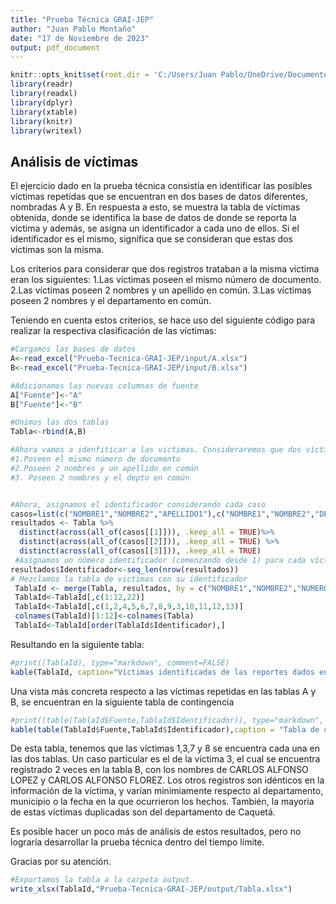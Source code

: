 ---
title: "Prueba Técnica GRAI-JEP"
author: "Juan Pablo Montaño"
date: "17 de Noviembre de 2023"
output: pdf_document
---

```{r setup, include=FALSE}
knitr::opts_knit$set(root.dir = 'C:/Users/Juan Pablo/OneDrive/Documentos/Universidad/Prueba_Tecnica')
library(readr)
library(readxl)
library(dplyr)
library(xtable)
library(knitr)
library(writexl)

```

## Análisis de víctimas

El ejercicio dado en la prueba técnica consistía en identificar las posibles víctimas repetidas que se encuentran en dos bases de datos diferentes, nombradas A y B. En respuesta a esto, se muestra la tabla de víctimas obtenida, donde se identifica la base de datos de donde se reporta la víctima y además, se asigna un identificador a cada uno de ellos. Si el identificador es el mismo, significa que se consideran que estas dos víctimas son la misma.

Los criterios para considerar que dos registros trataban a la misma victima eran los siguientes:
1.Las víctimas poseen el mismo número de documento.
2.Las víctimas poseen 2 nombres y un apellido en común.
3.Las víctimas poseen 2 nombres y el departamento en común.

Teniendo en cuenta estos criterios, se hace uso del siguiente código para realizar la respectiva clasificación de las víctimas:
```{r}
#Cargamos las bases de datos
A<-read_excel("Prueba-Tecnica-GRAI-JEP/input/A.xlsx")
B<-read_excel("Prueba-Tecnica-GRAI-JEP/input/B.xlsx")

#Adicionamos las nuevas columnas de fuente
A["Fuente"]<-"A"
B["Fuente"]<-"B"

#Unimos las dos tablas
Tabla<-rbind(A,B)

#Ahora vamos a idenfiticar a las victimas. Consideraremos que dos víctimas son la misma si:
#1.Poseen el mismo número de documento
#2.Poseen 2 nombres y un apellido en común
#3. Poseen 2 nombres y el depto en común


#Ahora, asignamos el identificador considerando cada caso
casos=list(c("NOMBRE1","NOMBRE2","APELLIDO1"),c("NOMBRE1","NOMBRE2","DEPARTAMENTO"),c("NUMERO_DOCUMENTO"))
resultados <- Tabla %>%
  distinct(across(all_of(casos[[1]])), .keep_all = TRUE)%>%
  distinct(across(all_of(casos[[2]])), .keep_all = TRUE) %>%
  distinct(across(all_of(casos[[3]])), .keep_all = TRUE)
 #Asignamos un número identificador (comenzando desde 1) para cada víctima considerada diferente
resultados$Identificador<-seq_len(nrow(resultados))
# Mezclamos la tabla de victimas con su identificador
 TablaId <- merge(Tabla, resultados, by = c("NOMBRE1","NOMBRE2","NUMERO_DOCUMENTO"), all.x = TRUE)
 TablaId<-TablaId[,c(1:12,22)]
 TablaId<-TablaId[,c(1,2,4,5,6,7,8,9,3,10,11,12,13)]
 colnames(TablaId)[1:12]<-colnames(Tabla)
 TablaId<-TablaId[order(TablaId$Identificador),]
```
Resultando en la siguiente tabla:

```{r, echo=FALSE}
#print((TablaId), type="markdown", comment=FALSE)
kable(TablaId, caption="Víctimas identificadas de las reportes dados en la tabla A y B. Las víctimas repetidas poseen el mismo número identificador.")
```

Una vista más concreta respecto a las víctimas repetidas en las tablas A y B, se encuentran en la siguiente tabla de contingencia

```{r, echo=FALSE}
#print((table(TablaId$Fuente,TablaId$Identificador)), type="markdown", comment=FALSE)
kable(table(TablaId$Fuente,TablaId$Identificador),caption = "Tabla de contingencia sobre el identificador de las víctimas de las tablas A y B.")
```
De esta tabla, tenemos que las víctimas 1,3,7 y 8 se encuentra cada una en las dos tablas. Un caso particular es el de la víctima 3, el cual se encuentra registrado 2 veces en la tabla B, con los nombres de CARLOS ALFONSO LOPEZ y CARLOS ALFONSO FLOREZ. Los otros registros son idénticos en la información de la víctima, y varían minimiamente respecto al departamento, municipio o la fecha en la que ocurrieron los hechos.  También, la mayoria de estas víctimas duplicadas son del departamento de Caquetá.

Es posible hacer un poco más de análisis de estos resultados, pero no lograría desarrollar la prueba técnica dentro del tiempo límite.

Gracias por su atención.


```{r, echo=FALSE}
#Exportamos la tabla a la carpeta output.
write_xlsx(TablaId,"Prueba-Tecnica-GRAI-JEP/output/Tabla.xlsx")


```
